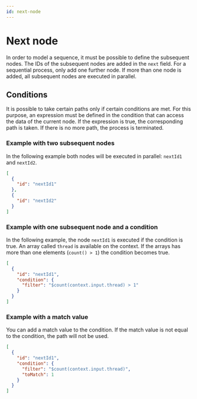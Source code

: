 ```yaml
---
id: next-node
---
```


# Next node

In order to model a sequence, it must be possible to define the subsequent nodes.
The IDs of the subsequent nodes are added in the `next` field. For a sequential process, only add one further node.
If more than one node is added, all subsequent nodes are executed in parallel.

## Conditions

It is possible to take certain paths only if certain conditions are met.
For this purpose, an expression must be defined in the condition that can access the data of the current node.
If the expression is true, the corresponding path is taken. If there is no more path, the process is terminated.

### Example with two subsequent nodes

In the following example both nodes will be executed in parallel: `nextId1` and `nextId2`.

```json
[
  {
    "id": "nextId1"
  },
  {
    "id": "nextId2"
  }
]
```

### Example with one subsequent node and a condition

In the following example, the node `nextId1` is executed if the condition is true. An array called `thread` is available on the context. If the arrays has more than one elements (`count() > 1`) the condition becomes true.

```json
[
  {
    "id": "nextId1",
    "condition": {
      "filter": "$count(context.input.thread) > 1"
    }
  }
]
```

### Example with a match value

You can add a match value to the condition. If the match value is not equal to the condition, the path will not be used.

```json
[
  {
    "id": "nextId1",
    "condition": {
      "filter": "$count(context.input.thread)",
      "toMatch": 1
    }
  }
]
```
